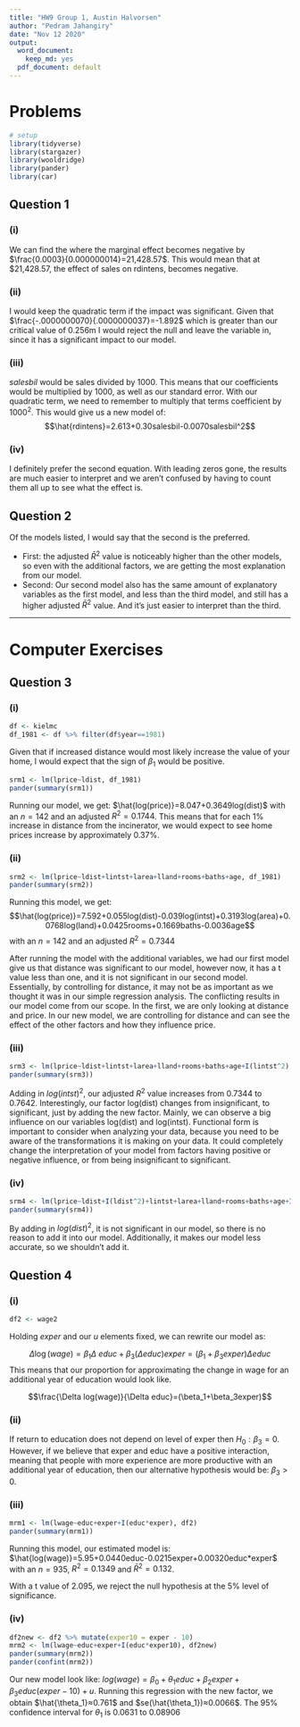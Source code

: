 ```yaml
---
title: "HW9 Group 1, Austin Halvorsen"
author: "Pedram Jahangiry"
date: "Nov 12 2020"
output:
  word_document: 
    keep_md: yes
  pdf_document: default
---
```


\newpage

# Problems

```r
# setup
library(tidyverse)
library(stargazer)
library(wooldridge)
library(pander)
library(car)
```

## Question 1

### (i)

We can find the where the marginal effect becomes negative by $\frac{0.0003}{0.000000014}=21,428.57$. This would mean that at $21,428.57, the effect of sales on rdintens, becomes negative.
 
### (ii)

I would keep the quadratic term if the impact was significant. Given that $\frac{-.0000000070}{.0000000037}=-1.892$ which is greater than our critical value of 0.256m I would reject the null and leave the variable in, since it has a significant impact to our model.

### (iii)

$salesbil$ would be sales divided by 1000. This means that our coefficients would be multiplied by 1000, as well as our standard error. With our quadratic term, we need to remember to multiply that terms coefficient by $1000^2$. This would give us a new model of: $$\hat{rdintens}=2.613+0.30salesbil-0.0070salesbil^2$$

### (iv)

I definitely prefer the second equation. With leading zeros gone, the results are much easier to interpret and we aren't confused by having to count them all up to see what the effect is. 

\newpage

## Question 2

Of the models listed, I would say that the second is the preferred. 

  - First: the adjusted $\bar{R}^2$ value is noticeably higher than the other models, so even with the additional factors, we are getting the most explanation from our model.
  - Second: Our second model also has the same amount of explanatory variables as the first model, and less than the third model, and still has a higher adjusted $\bar{R}^2$ value. And it's just easier to interpret than the third.

---------

\newpage

# Computer Exercises

## Question 3

### (i)
```r
df <- kielmc
df_1981 <- df %>% filter(df$year==1981)
```

Given that if increased distance would most likely increase the value of your home, I would expect that the sign of $\beta_1$ would be positive.

```r
srm1 <- lm(lprice~ldist, df_1981)
pander(summary(srm1))
```

Running our model, we get: $\hat{log(price)}=8.047+0.3649log(dist)$ with an $n=142$ and an adjusted $R^2=0.1744$. This means that for each 1% increase in distance from the incinerator, we would expect to see home prices increase by approximately 0.37%.

### (ii)

```r
srm2 <- lm(lprice~ldist+lintst+larea+lland+rooms+baths+age, df_1981)
pander(summary(srm2))
```

Running this model, we get: 
$$\hat{log(price)}=7.592+0.055log(dist)-0.039log(intst)+0.3193log(area)+0.0768log(land)+0.0425rooms+0.1669baths-0.0036age$$
with an $n=142$ and an adjusted $R^2=0.7344$

After running the model with the additional variables, we had our first model give us that distance was significant to our model, however now, it has a t value less than one, and it is not significant in our second model. Essentially, by controlling for distance, it may not be as important as we thought it was in our simple regression analysis. The conflicting results in our model come from our scope. In the first, we are only looking at distance and price. In our new model, we are controlling for distance and can see the effect of the other factors and how they influence price.

### (iii)

```r
srm3 <- lm(lprice~ldist+lintst+larea+lland+rooms+baths+age+I(lintst^2), df_1981)
pander(summary(srm3))
```

Adding in $log(intst)^2$, our adjusted $R^2$ value increases from 0.7344 to 0.7642. Interestingly, our factor log(dist) changes from insignificant, to significant, just by adding the new factor. Mainly, we can observe a big influence on our variables log(dist) and log(intst). Functional form is important to consider when analyzing your data, because you need to be aware of the transformations it is making on your data. It could completely change the interpretation of your model from factors having positive or negative influence, or from being insignificant to significant.

### (iv)

```r
srm4 <- lm(lprice~ldist+I(ldist^2)+lintst+larea+lland+rooms+baths+age+I(lintst^2), df_1981)
pander(summary(srm4))
```

By adding in $log(dist)^2$, it is not significant in our model, so there is no reason to add it into our model. Additionally, it makes our model less accurate, so we shouldn't add it.

\newpage

## Question 4

### (i)
```r
df2 <- wage2
```

Holding $exper$ and our $u$ elements fixed, we can rewrite our model as:

$$\Delta\log(wage)=\beta_1\Delta\ educ+\beta_3(\Delta educ)exper = (\beta_1+\beta_3exper)\Delta educ$$
This means that our proportion for approximating the change in wage for an additional year of education would look like. 

$$\frac{\Delta log(wage)}{\Delta educ}=(\beta_1+\beta_3exper)$$

### (ii)

If return to education does not depend on level of exper then $H_0: \beta_3=0$. However, if we believe that exper and educ have a positive interaction, meaning that people with more experience are more productive with an additional year of education, then our alternative hypothesis would be: $\beta_3>0$.

### (iii)

```r
mrm1 <- lm(lwage~educ+exper+I(educ*exper), df2) 
pander(summary(mrm1))
```

Running this model, our estimated model is: $\hat{log(wage)}=5.95+0.0440educ-0.0215exper+0.00320educ*exper$ with an $n=935$, $R^2=0.1349$ and $\bar{R}^2=0.132$. 

With a t value of 2.095, we reject the null hypothesis at the 5% level of significance.

### (iv)

```r
df2new <- df2 %>% mutate(exper10 = exper - 10)
mrm2 <- lm(lwage~educ+exper+I(educ*exper10), df2new)
pander(summary(mrm2))
pander(confint(mrm2))
```

Our new model look like: $log(wage)=\beta_0+\theta_1educ+\beta_2exper+\beta_3educ(exper-10)+u$. Running this regression with the new factor, we obtain $\hat{\theta_1}≈0.761$ and $se(\hat{\theta_1})≈0.0066$. The 95% confidence interval for $\theta_1$ is 0.0631 to 0.08906 


